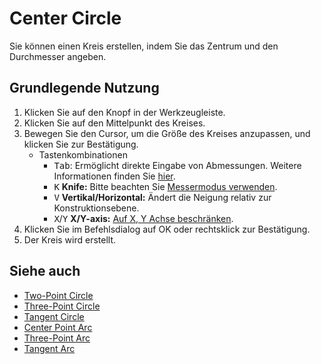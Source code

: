 
# Center Circle 

<Reference shortcut="" command="Center Circle" button="Werkzeugleiste" />

Sie können einen Kreis erstellen, indem Sie das Zentrum und den Durchmesser angeben.

## Grundlegende Nutzung

1. Klicken Sie auf den <ButtonIcon type="button-center-circle" /> Knopf in der Werkzeugleiste.
2. Klicken Sie auf den Mittelpunkt des Kreises.
3. Bewegen Sie den Cursor, um die Größe des Kreises anzupassen, und klicken Sie zur Bestätigung.
   - <Kst>Tastenkombinationen</Kst>
      - <kbd>Tab</kbd>: Ermöglicht direkte Eingabe von Abmessungen. Weitere Informationen finden Sie [hier](/tool/sketching-essentials#specify-dimensions-numerically).
      - <kbd>K</kbd> **Knife:** Bitte beachten Sie [Messermodus verwenden](/tool/sketching-essentials#use-knife-mode).
      - <kbd>V</kbd> **Vertikal/Horizontal:** Ändert die Neigung relativ zur Konstruktionsebene.
      - <kbd>X</kbd>/<kbd>Y</kbd> **X/Y-axis:** [Auf X, Y Achse beschränken](/tool/sketching-essentials#constrain-to-an-axis).
4. Klicken Sie im Befehlsdialog auf OK oder rechtsklick zur Bestätigung.
5. Der Kreis wird erstellt.


<VideoPlayer fileName="center-circle"/>

## Siehe auch
- [Two-Point Circle](two-point-circle)
- [Three-Point Circle](three-point-circle)
- [Tangent Circle](tangent-circle)
- [Center Point Arc](center-point-arc)
- [Three-Point Arc](three-point-arc)
- [Tangent Arc](tangent-arc)





